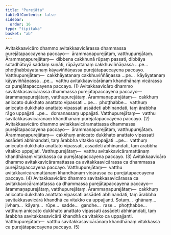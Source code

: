 ```yaml
---
title: "Purejāta"
tableOfContents: false
sidebar:
  order: 16
type: "tipitaka"
basket: "ab"
---
```



<DynamicBreadcrumb />

<Division number="107">

<Paragraph number="452">
Avitakkaavicāro dhammo avitakkaavicārassa dhammassa purejātapaccayena paccayo—  ārammaṇapurejātaṃ, vatthupurejātaṃ. <Emphasis>Ārammaṇapurejātaṃ</Emphasis>—  dibbena cakkhunā rūpaṃ passati, dibbāya sotadhātuyā saddaṃ suṇāti, rūpāyatanaṃ cakkhuviññāṇassa …pe…  phoṭṭhabbāyatanaṃ kāyaviññāṇassa purejātapaccayena paccayo. <Emphasis>Vatthupurejātaṃ</Emphasis>—  cakkhāyatanaṃ cakkhuviññāṇassa …pe…  kāyāyatanaṃ kāyaviññāṇassa …pe…  vatthu avitakkaavicārānaṃ khandhānaṃ vicārassa ca purejātapaccayena paccayo. (1)
</Paragraph>

<Paragraph number="453">
Avitakkaavicāro dhammo savitakkasavicārassa dhammassa purejātapaccayena paccayo—  ārammaṇapurejātaṃ, vatthupurejātaṃ. <Emphasis>Ārammaṇapurejātaṃ</Emphasis>—  cakkhuṃ aniccato dukkhato anattato vipassati …pe…  phoṭṭhabbe…  vatthuṃ aniccato dukkhato anattato vipassati assādeti abhinandati, taṃ ārabbha rāgo uppajjati …pe…  domanassaṃ uppajjati. <Emphasis>Vatthupurejātaṃ</Emphasis>—  vatthu savitakkasavicārānaṃ khandhānaṃ purejātapaccayena paccayo. (2)
</Paragraph>

<Paragraph number="454">
Avitakkaavicāro dhammo avitakkavicāramattassa dhammassa purejātapaccayena paccayo—  ārammaṇapurejātaṃ, vatthupurejātaṃ. <Emphasis>Ārammaṇapurejātaṃ</Emphasis>—  cakkhuṃ aniccato dukkhato anattato vipassati assādeti abhinandati, taṃ ārabbha vitakko uppajjati …pe…  vatthuṃ aniccato dukkhato anattato vipassati, assādeti abhinandati, taṃ ārabbha vitakko uppajjati. <Emphasis>Vatthupurejātaṃ</Emphasis>—  vatthu avitakkavicāramattānaṃ khandhānaṃ vitakkassa ca purejātapaccayena paccayo. (3)
</Paragraph>

<Paragraph number="455">
Avitakkaavicāro dhammo avitakkavicāramattassa ca avitakkaavicārassa ca dhammassa purejātapaccayena paccayo. <Emphasis>Vatthupurejātaṃ</Emphasis>—  vatthu avitakkavicāramattānaṃ khandhānaṃ vicārassa ca purejātapaccayena paccayo. (4)
</Paragraph>

<Paragraph number="456">
Avitakkaavicāro dhammo savitakkasavicārassa ca avitakkavicāramattassa ca dhammassa purejātapaccayena paccayo—  ārammaṇapurejātaṃ, vatthupurejātaṃ. <Emphasis>Ārammaṇapurejātaṃ</Emphasis>—  cakkhuṃ aniccato dukkhato anattato vipassati assādeti abhinandati, taṃ ārabbha savitakkasavicārā khandhā ca vitakko ca uppajjanti. Sotaṃ…  ghānaṃ…  jivhaṃ…  kāyaṃ…  rūpe…  sadde…  gandhe…  rase…  phoṭṭhabbe…  vatthuṃ aniccato dukkhato anattato vipassati assādeti abhinandati, taṃ ārabbha savitakkasavicārā khandhā ca vitakko ca uppajjanti. <Emphasis>Vatthupurejātaṃ</Emphasis>—  vatthu savitakkasavicārānaṃ khandhānaṃ vitakkassa ca purejātapaccayena paccayo. (5)
</Paragraph>
</Division>
